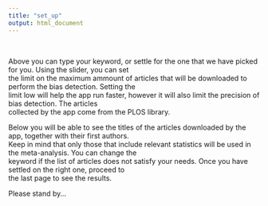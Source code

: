---
title: "set_up"
output: html_document
---
&nbsp;
&nbsp;

Above you can type your keyword, or settle for the one that we have picked for you. Using the slider, you can set   
the limit on the maximum ammount of articles that will be downloaded to perform the bias detection. Setting the   
limit low will help the app run faster, however it will also limit the precision of bias detection. The articles    
collected by the app come from the PLOS library.  


Below you will be able to see the titles of the articles downloaded by the app, together with their first authors.   
Keep in mind that only those that include relevant statistics will be used in the meta-analysis. You can change the     
keyword if the list of articles does not satisfy your needs. Once you have settled on the right one, proceed to   
the last page to see the results.    

Please stand by...    
